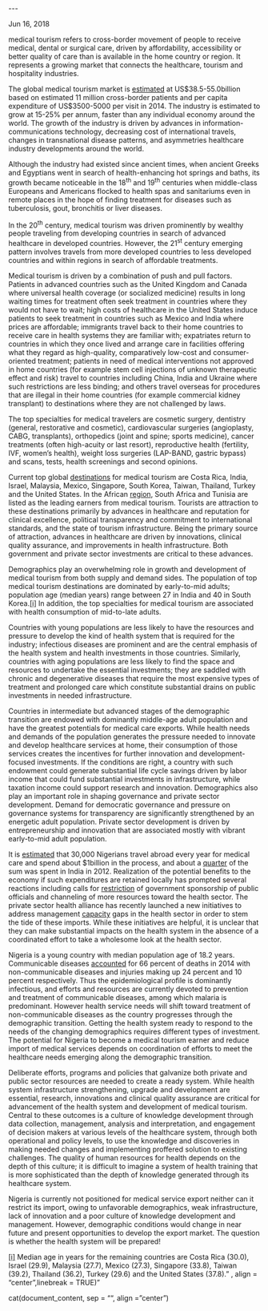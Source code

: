 \-\--

Jun 16, 2018

medical tourism refers to cross-border movement of people to receive medical, dental or surgical care, driven by affordability, accessibility or better quality of care than is available in the home country or region. It represents a growing market that connects the healthcare, tourism and hospitality industries.

The global medical tourism market is [estimated](http://www.patientsbeyondborders.com/medical-tourism-statistics-facts) at US\$38.5-55.0billion based on estimated 11 million cross-border patients and per capita expenditure of US\$3500-5000 per visit in 2014. The industry is estimated to grow at 15-25% per annum, faster than any individual economy around the world. The growth of the industry is driven by advances in information-communications technology, decreasing cost of international travels, changes in transnational disease patterns, and asymmetries healthcare industry developments around the world.

Although the industry had existed since ancient times, when ancient Greeks and Egyptians went in search of health-enhancing hot springs and baths, its growth became noticeable in the 18^th^ and 19^th^ centuries when middle-class Europeans and Americans flocked to health spas and sanitariums even in remote places in the hope of finding treatment for diseases such as tuberculosis, gout, bronchitis or liver diseases.

In the 20^th^ century, medical tourism was driven prominently by wealthy people traveling from developing countries in search of advanced healthcare in developed countries. However, the 21^st^ century emerging pattern involves travels from more developed countries to less developed countries and within regions in search of affordable treatments.

Medical tourism is driven by a combination of push and pull factors. Patients in advanced countries such as the United Kingdom and Canada where universal health coverage (or socialized medicine) results in long waiting times for treatment often seek treatment in countries where they would not have to wait; high costs of healthcare in the United States induce patients to seek treatment in countries such as Mexico and India where prices are affordable; immigrants travel back to their home countries to receive care in health systems they are familiar with; expatriates return to countries in which they once lived and arrange care in facilities offering what they regard as high-quality, comparatively low-cost and consumer-oriented treatment; patients in need of medical interventions not approved in home countries (for example stem cell injections of unknown therapeutic effect and risk) travel to countries including China, India and Ukraine where such restrictions are less binding; and others travel overseas for procedures that are illegal in their home countries (for example commercial kidney transplant) to destinations where they are not challenged by laws.

The top specialties for medical travelers are cosmetic surgery, dentistry (general, restorative and cosmetic), cardiovascular surgeries (angioplasty, CABG, transplants), orthopedics (joint and spine; sports medicine), cancer treatments (often high-acuity or last resort), reproductive health (fertility, IVF, women's health), weight loss surgeries (LAP-BAND, gastric bypass) and scans, tests, health screenings and second opinions.

Current top global [destinations](http://www.patientsbeyondborders.com/medical-tourism-statistics-facts) for medical tourism are Costa Rica, India, Israel, Malaysia, Mexico, Singapore, South Korea, Taiwan, Thailand, Turkey and the United States. In the African [region](http://www.medicaltourismassociation.com/en/research-and-surveys.html), South Africa and Tunisia are listed as the leading earners from medical tourism. Tourists are attraction to these destinations primarily by advances in healthcare and reputation for clinical excellence, political transparency and commitment to international standards, and the state of tourism infrastructure. Being the primary source of attraction, advances in healthcare are driven by innovations, clinical quality assurance, and improvements in health infrastructure. Both government and private sector investments are critical to these advances.

Demographics play an overwhelming role in growth and development of medical tourism from both supply and demand sides. The population of top medical tourism destinations are dominated by early-to-mid adults; population age (median years) range between 27 in India and 40 in South Korea.[\[i\]](https://dhscenter.org/medical-tourism-demographics-and-nigerias-health-system/#_edn1) In addition, the top specialties for medical tourism are associated with health consumption of mid-to-late adults.

Countries with young populations are less likely to have the resources and pressure to develop the kind of health system that is required for the industry; infectious diseases are prominent and are the central emphasis of the health system and health investments in those countries. Similarly, countries with aging populations are less likely to find the space and resources to undertake the essential investments; they are saddled with chronic and degenerative diseases that require the most expensive types of treatment and prolonged care which constitute substantial drains on public investments in needed infrastructure.

Countries in intermediate but advanced stages of the demographic transition are endowed with dominantly middle-age adult population and have the greatest potentials for medical care exports. While health needs and demands of the population generates the pressure needed to innovate and develop healthcare services at home, their consumption of those services creates the incentives for further innovation and development-focused investments. If the conditions are right, a country with such endowment could generate substantial life cycle savings driven by labor income that could fund substantial investments in infrastructure, while taxation income could support research and innovation. Demographics also play an important role in shaping governance and private sector development. Demand for democratic governance and pressure on governance systems for transparency are significantly strengthened by an energetic adult population. Private sector development is driven by entrepreneurship and innovation that are associated mostly with vibrant early-to-mid adult population.

It is [estimated](http://www.informationng.com/tag/medical-tourism) that 30,000 Nigerians travel abroad every year for medical care and spend about \$1billion in the process, and about a [quarter](http://www.imtj.com/news/increase-nigerian-medical-tourism-india/) of the sum was spent in India in 2012. Realization of the potential benefits to the economy if such expenditures are retained locally has prompted several reactions including calls for [restriction](http://www.imtj.com/news/nigeria-plans-restrict-medical-tourism/) of government sponsorship of public officials and channeling of more resources toward the health sector. The private sector health alliance has recently launched a new initiatives to address management [capacity](http://buzzteller.com/phn-hsdf-cambridge-university-others-in-new-partnership-to-deal-with-capability-gaps-in-wellbeing-sector/) gaps in the health sector in order to stem the tide of these imports. While these initiatives are helpful, it is unclear that they can make substantial impacts on the health system in the absence of a coordinated effort to take a wholesome look at the health sector.

Nigeria is a young country with median population age of 18.2 years. Communicable diseases [accounted](http://www.who.int/nmh/countries/nga_en.pdf) for 66 percent of deaths in 2014 with non-communicable diseases and injuries making up 24 percent and 10 percent respectively. Thus the epidemiological profile is dominantly infectious, and efforts and resources are currently devoted to prevention and treatment of communicable diseases, among which malaria is predominant. However health service needs will shift toward treatment of non-communicable diseases as the country progresses through the demographic transition. Getting the health system ready to respond to the needs of the changing demographics requires different types of investment. The potential for Nigeria to become a medical tourism earner and reduce import of medical services depends on coordination of efforts to meet the healthcare needs emerging along the demographic transition.

Deliberate efforts, programs and policies that galvanize both private and public sector resources are needed to create a ready system. While health system infrastructure strengthening, upgrade and development are essential, research, innovations and clinical quality assurance are critical for advancement of the health system and development of medical tourism. Central to these outcomes is a culture of knowledge development through data collection, management, analysis and interpretation, and engagement of decision makers at various levels of the healthcare system, through both operational and policy levels, to use the knowledge and discoveries in making needed changes and implementing proffered solution to existing challenges. The quality of human resources for health depends on the depth of this culture; it is difficult to imagine a system of health training that is more sophisticated than the depth of knowledge generated through its healthcare system.

Nigeria is currently not positioned for medical service export neither can it restrict its import, owing to unfavorable demographics, weak infrastructure, lack of innovation and a poor culture of knowledge development and management. However, demographic conditions would change in near future and present opportunities to develop the export market. The question is whether the health system will be prepared!

[\[i\]](https://dhscenter.org/medical-tourism-demographics-and-nigerias-health-system/#_ednref1) Median age in years for the remaining countries are Costa Rica (30.0), Israel (29.9), Malaysia (27.7), Mexico (27.3), Singapore (33.8), Taiwan (39.2), Thailand (36.2), Turkey (29.6) and the United States (37.8)." , align = "center",linebreak = TRUE)"

cat(document_content, sep = "", align ="center")
